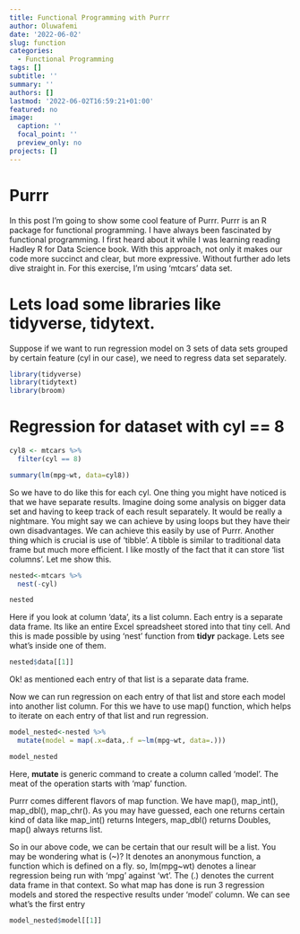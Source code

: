 ```yaml
---
title: Functional Programming with Purrr
author: Oluwafemi
date: '2022-06-02'
slug: function
categories:
  - Functional Programming
tags: []
subtitle: ''
summary: ''
authors: []
lastmod: '2022-06-02T16:59:21+01:00'
featured: no
image:
  caption: ''
  focal_point: ''
  preview_only: no
projects: []
---
```


# Purrr
In this post I’m going to show some cool feature of Purrr. Purrr is an R package for functional programming. I have always been fascinated by functional programming. I first heard about it while I was learning reading Hadley R for Data Science book. With this approach, not only it makes our code more succinct and clear, but more expressive. Without further ado lets dive straight in. For this exercise, I’m using ‘mtcars’ data set.

# Lets load some libraries like tidyverse, tidytext.

Suppose if we want to run regression model on 3 sets of data sets grouped by certain feature (cyl in our case), we need to regress data set separately.

```r
library(tidyverse)
library(tidytext)
library(broom)

```

# Regression for dataset with cyl == 8

```r
cyl8 <- mtcars %>% 
  filter(cyl == 8)

summary(lm(mpg~wt, data=cyl8))

```

So we have to do like this for each cyl. One thing you might have noticed is that we have separate results. Imagine doing some analysis on bigger data set and having to keep track of each result separately. It would be really a nightmare. You might say we can achieve by using loops but they have their own disadvantages. We can achieve this easily by use of Purrr. Another thing which is crucial is use of ‘tibble’. A tibble is similar to traditional data frame but much more efficient. I like mostly of the fact that it can store ‘list columns’. Let me show this.

```r
nested<-mtcars %>% 
  nest(-cyl)

nested
```

Here if you look at column ‘data’, its a list column. Each entry is a separate data frame. Its like an entire Excel spreadsheet stored into that tiny cell. And this is made possible by using ‘nest’ function from **tidyr** package. Lets see what’s inside one of them.

```r
nested$data[[1]]
```

Ok! as mentioned each entry of that list is a separate data frame.

Now we can run regression on each entry of that list and store each model into another list column. For this we have to use map() function, which helps to iterate on each entry of that list and run regression.

```r
model_nested<-nested %>% 
  mutate(model = map(.x=data,.f =~lm(mpg~wt, data=.)))

model_nested
```

Here, **mutate** is generic command to create a column called ‘model’. The meat of the operation starts with ‘map’ function.

Purrr comes different flavors of map function. We have map(), map_int(), map_dbl(), map_chr(). As you may have guessed, each one returns certain kind of data like map_int() returns Integers, map_dbl() returns Doubles, map() always returns list.

So in our above code, we can be certain that our result will be a list. You may be wondering what is (~)? It denotes an anonymous function, a function which is defined on a fly. so, lm(mpg~wt) denotes a linear regression being run with ‘mpg’ against ‘wt’. The (.) denotes the current data frame in that context. So what map has done is run 3 regression models and stored the respective results under ‘model’ column. We can see what’s the first entry

```r
model_nested$model[[1]]
```


